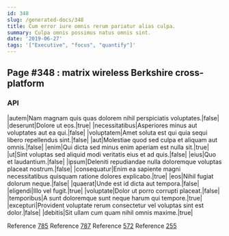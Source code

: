 ```yaml
---
id: 348
slug: /generated-docs/348
title: Cum error iure omnis rerum pariatur alias culpa.
summary: Culpa omnis possimus natus omnis sint.
date: '2019-06-27'
tags: '["Executive", "focus", "quantify"]'
---
```


## Page #348 : matrix wireless Berkshire cross-platform
### API

|autem|Nam magnam quis quas dolorem nihil perspiciatis voluptates.|false|
|deserunt|Dolore ut eos.|true|
|necessitatibus|Asperiores minus aut voluptates aut ea qui.|false|
|voluptatem|Amet soluta est qui quia sequi libero repellendus sint.|false|
|aut|Molestiae quod sed culpa et aliquam aut omnis.|false|
|enim|Qui dicta sed minus enim aperiam est nulla sit.|true|
|ut|Sint voluptas sed aliquid modi veritatis eius et ad quis.|false|
|eius|Quo et laudantium.|false|
|ipsum|Deleniti repudiandae nulla doloremque voluptas placeat nostrum.|false|
|consequatur|Enim ea sapiente magni necessitatibus quisquam ratione dolores explicabo.|true|
|eos|Nihil fugiat dolorum neque.|false|
|quaerat|Unde est id dicta aut tempora.|false|
|eligendi|Illo vel fugit.|true|
|voluptate|Dolor ut porro corrupti placeat.|false|
|temporibus|A sunt doloremque sunt neque harum qui tempore.|true|
|excepturi|Provident voluptate rerum consectetur vel voluptas sint est dolor.|false|
|debitis|Sit ullam cum quam nihil omnis maxime.|true|

Reference [785](/generated-docs/785)
Reference [787](/generated-docs/787)
Reference [572](/generated-docs/572)
Reference [255](/generated-docs/255)


<Partial2 />



